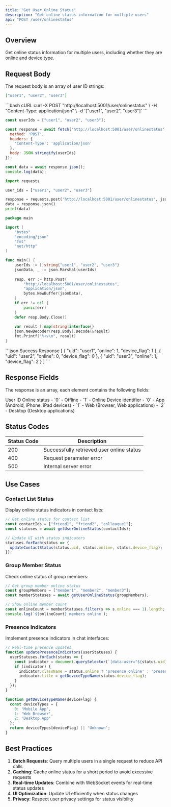 ```yaml
---
title: "Get User Online Status"
description: "Get online status information for multiple users"
api: "POST /user/onlinestatus"
---
```


## Overview

Get online status information for multiple users, including whether they are online and device type.

## Request Body

The request body is an array of user ID strings:

```json
["user1", "user2", "user3"]
```

<RequestExample>
```bash cURL
curl -X POST "http://localhost:5001/user/onlinestatus" \
  -H "Content-Type: application/json" \
  -d '["user1", "user2", "user3"]'
```

```javascript JavaScript
const userIds = ["user1", "user2", "user3"];

const response = await fetch('http://localhost:5001/user/onlinestatus', {
  method: 'POST',
  headers: {
    'Content-Type': 'application/json'
  },
  body: JSON.stringify(userIds)
});

const data = await response.json();
console.log(data);
```

```python Python
import requests

user_ids = ["user1", "user2", "user3"]

response = requests.post('http://localhost:5001/user/onlinestatus', json=user_ids)
data = response.json()
print(data)
```

```go Go
package main

import (
    "bytes"
    "encoding/json"
    "fmt"
    "net/http"
)

func main() {
    userIds := []string{"user1", "user2", "user3"}
    jsonData, _ := json.Marshal(userIds)
    
    resp, err := http.Post(
        "http://localhost:5001/user/onlinestatus",
        "application/json",
        bytes.NewBuffer(jsonData),
    )
    if err != nil {
        panic(err)
    }
    defer resp.Body.Close()
    
    var result []map[string]interface{}
    json.NewDecoder(resp.Body).Decode(&result)
    fmt.Printf("%+v\n", result)
}
```
</RequestExample>

<ResponseExample>
```json Success Response
[
  {
    "uid": "user1",
    "online": 1,
    "device_flag": 1
  },
  {
    "uid": "user2",
    "online": 0,
    "device_flag": 0
  },
  {
    "uid": "user3",
    "online": 1,
    "device_flag": 2
  }
]
```
</ResponseExample>

## Response Fields

The response is an array, each element contains the following fields:

<ResponseField name="uid" type="string" required>
User ID
</ResponseField>

<ResponseField name="online" type="integer" required>
Online status
- `0` - Offline
- `1` - Online
</ResponseField>

<ResponseField name="device_flag" type="integer" required>
Device identifier
- `0` - App (Android, iPhone, iPad devices)
- `1` - Web (Browser, Web applications)
- `2` - Desktop (Desktop applications)
</ResponseField>

## Status Codes

| Status Code | Description |
|-------------|-------------|
| 200 | Successfully retrieved user online status |
| 400 | Request parameter error |
| 500 | Internal server error |

## Use Cases

### Contact List Status

Display online status indicators in contact lists:

```javascript
// Get online status for contact list
const contactIds = ["friend1", "friend2", "colleague1"];
const statuses = await getUserOnlineStatus(contactIds);

// Update UI with status indicators
statuses.forEach(status => {
  updateContactStatus(status.uid, status.online, status.device_flag);
});
```

### Group Member Status

Check online status of group members:

```javascript
// Get group member online status
const groupMembers = ["member1", "member2", "member3"];
const memberStatuses = await getUserOnlineStatus(groupMembers);

// Show online member count
const onlineCount = memberStatuses.filter(s => s.online === 1).length;
console.log(`${onlineCount} members online`);
```

### Presence Indicators

Implement presence indicators in chat interfaces:

```javascript
// Real-time presence updates
function updatePresenceIndicators(userStatuses) {
  userStatuses.forEach(status => {
    const indicator = document.querySelector(`[data-user="${status.uid}"] .presence`);
    if (indicator) {
      indicator.className = status.online ? 'presence online' : 'presence offline';
      indicator.title = getDeviceTypeName(status.device_flag);
    }
  });
}

function getDeviceTypeName(deviceFlag) {
  const deviceTypes = {
    0: 'Mobile App',
    1: 'Web Browser', 
    2: 'Desktop App'
  };
  return deviceTypes[deviceFlag] || 'Unknown';
}
```

## Best Practices

1. **Batch Requests**: Query multiple users in a single request to reduce API calls
2. **Caching**: Cache online status for a short period to avoid excessive requests
3. **Real-time Updates**: Combine with WebSocket events for real-time status updates
4. **UI Optimization**: Update UI efficiently when status changes
5. **Privacy**: Respect user privacy settings for status visibility
